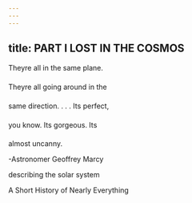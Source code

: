 ```yaml
---
---
---
```

title: PART I LOST IN THE COSMOS
---




Theyre all in the same plane.

Theyre all going around in the

same direction. . . . Its perfect,

you know. Its gorgeous. Its

almost uncanny.

-Astronomer Geoffrey Marcy

describing the solar system





A Short History of Nearly Everything